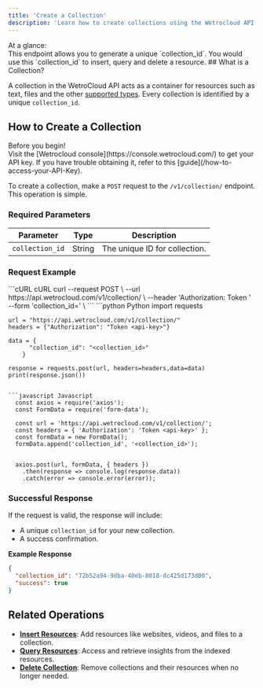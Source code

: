 ```yaml
---
title: 'Create a Collection'
description: 'Learn how to create collections using the Wetrocloud API'
---
```

<Info>
At a glance: <br/>
This endpoint allows you to generate a unique `collection_id`. You would use this `collection_id` to insert, query and delete a resource.
</Info>
## What is a Collection?

A collection in the WetroCloud API acts as a container for resources such as text, files and the other [supported types](/api-reference/supported-resource-types). Every collection is identified by a unique `collection_id`.

## How to Create a Collection

<Note>
Before you begin!<br />
Visit the [Wetrocloud console](https://console.wetrocloud.com/) to get your API key. If you have trouble obtaining it, refer to this [guide](/how-to-access-your-API-Key). 
</Note>

To create a collection, make a `POST` request to the `/v1/collection/` endpoint. This operation is simple.

### Required Parameters

| Parameter       | Type   | Description                                            |
|------------------|--------|--------------------------------------------------------|
| `collection_id` | String | The unique ID for collection. |

### Request Example
<CodeGroup>
  ```cURL cURL
    curl --request POST \
    --url https://api.wetrocloud.com/v1/collection/ \
    --header 'Authorization: Token <api-key>'
    --form 'collection_id=<collection_id>' \
  ```
  ```python Python
    import requests

    url = "https://api.wetrocloud.com/v1/collection/"
    headers = {"Authorization": "Token <api-key>"}

    data = {
          "collection_id": "<collection_id>"
        }

    response = requests.post(url, headers=headers,data=data)
    print(response.json())
  ```

  ```javascript Javascript
    const axios = require('axios');
    const FormData = require('form-data');

    const url = 'https://api.wetrocloud.com/v1/collection/';
    const headers = { 'Authorization': 'Token <api-key>' };
    const formData = new FormData();
    formData.append('collection_id', '<collection_id>');


    axios.post(url, formData, { headers })
      .then(response => console.log(response.data))
      .catch(error => console.error(error));
  ```
</CodeGroup>

### Successful Response

If the request is valid, the response will include:

- A unique `collection_id` for your new collection.
- A success confirmation.

**Example Response**

```json
{
  "collection_id": "72b52a94-9dba-40eb-8018-dc425d173d00",
  "success": true
}
```
## Related Operations

- **[Insert Resources](insert)**: Add resources like websites, videos, and files to a collection.
- **[Query Resources](query)**: Access and retrieve insights from the indexed resources.
- **[Delete Collection](delete)**: Remove collections and their resources when no longer needed.
